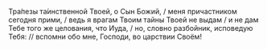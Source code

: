 Тра́пезы та́инственной Твоей, о Сын Божий, / меня причастником сегодня прими, / ведь я врагам Твоим тайны Твоей не выдам / и не дам Тебе того же целования, что Иуда, / но, словно разбойник, исповедую Тебя: // вспомни обо мне, Господи, во царствии Своём!
